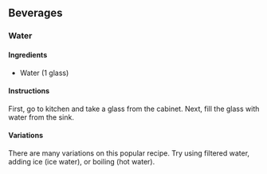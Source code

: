 ## Beverages {-}

### Water {-}

#### Ingredients {-}

* Water (1 glass)

#### Instructions {-}

First, go to kitchen and take a glass from the cabinet. Next, fill the glass with water from the sink.

#### Variations {-}

There are many variations on this popular recipe. Try using filtered water, adding ice (ice water), or boiling (hot water).
